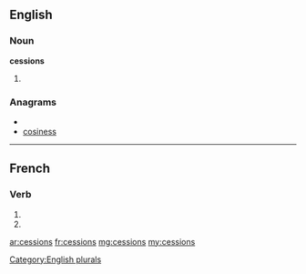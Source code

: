==English==

===Noun===
'''cessions'''

# {{plural of|[[cession]]}}

===Anagrams===
* {{alphagram|ceinosss}}
* [[cosiness#English|cosiness]]


[[Category:English plurals]]

----

==French==

===Verb===
{{fr-verb-form}}

# {{form of|[[first-person|First-person]] [[plural]] [[imperfect indicative]]|cesser|lang=fr}}
# {{form of|[[first-person|First-person]] [[plural]] [[present subjunctive]]|cesser|lang=fr}}

[[ar:cessions]]
[[fr:cessions]]
[[mg:cessions]]
[[my:cessions]]